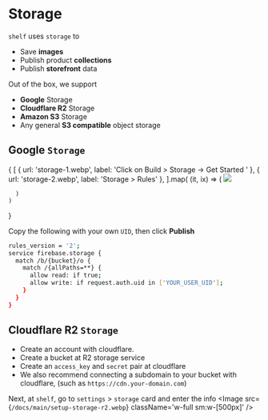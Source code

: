 # Storage

`shelf` uses `storage` to 
* Save **images**
* Publish product **collections** 
* Publish **storefront** data

Out of the box, we support
* **Google** Storage
* **Cloudflare R2** Storage
* **Amazon S3** Storage
* Any general **S3 compatible** object storage

## **Google** `Storage`

<div className='flex flex-row flex-wrap --bg-red-400 gap-5 mt-10'>
  {
    [
      { url: 'storage-1.webp', label: 'Click on Build > Storage -> Get Started ' },
      { url: 'storage-2.webp', label: 'Storage > Rules' },
    ].map(
      (it, ix) => (
        <Image key={ix} 
               src={`/docs/main/${it.url}`} className='w-full --sm:h-[400px] sm:w-[400px]' 
               label={`${++ix}. ${it.label}`}/>

      )
    )
  }
</div>

Copy the following with your own `UID`, then click **Publish**
```bash
rules_version = '2';
service firebase.storage {
  match /b/{bucket}/o {
    match /{allPaths=**} {
      allow read: if true;
      allow write: if request.auth.uid in ['YOUR_USER_UID']; 
    }
  }
}
```

## **Cloudflare R2** `Storage`

* Create an account with cloudflare.
* Create a bucket at R2 storage service
* Create an `access_key` and `secret` pair at cloudflare
* We also recommend connecting a subdomain to your bucket with cloudflare, (such as `https://cdn.your-domain.com`)

Next, at `shelf`, go to `settings` > `storage` card and enter the info
<Image src={`/docs/main/setup-storage-r2.webp`} className='w-full  sm:w-[500px]' />

